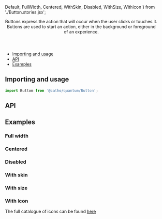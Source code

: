   Default, 
  FullWidth, 
  Centered,
  WithSkin,
  Disabled,
  WithSize,
  WithIcon
} from './Button.stories.jsx';

<Meta title="Button" component={Button}  />

<Header title="Button">
    Buttons express the action that will occur when the user clicks
    or touches it. Buttons are used to start an action, either in the
    background or foreground of an experience.
</Header>

- [Importing and usage](#importing)
- [API](#api)
- [Examples](#examples)

## <a id="importing"></a>Importing and usage

```js
import Button from '@catho/quantum/Button';
```

<Canvas>
  <Story story={Default}/>
</Canvas>

## <a id="api"></a>API

<ArgsTable of={Button} />

## <a id="examples"></a>Examples

### Full width

<Canvas>
  <Story story={FullWidth}/>
</Canvas>

### Centered

<Canvas>
  <Story story={Centered}/>
</Canvas>

### Disabled

<Canvas>
  <Story story={Disabled}/>
</Canvas>

### With skin

<Canvas>
  <Story story={WithSkin}/>
</Canvas>

### With size

<Canvas>
  <Story story={WithSize}/>
</Canvas>

### With Icon

The full catalogue of icons can be found [here](?path=/docs/foundation-icons--page#catalog)

<Canvas>
  <Story story={WithIcon}/>
</Canvas>
